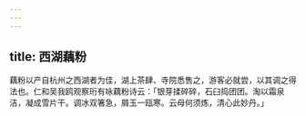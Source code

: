 ```yaml
---
---
---
```

title: 西湖藕粉
---



藕粉以产自杭州之西湖者为佳，湖上茶肆、寺院悉售之，游客必就尝，以其调之得法也。仁和吴我鸥观察珩有咏藕粉诗云：「银芽揉碎碎，石臼捣团团。淘以霜泉洁，凝成雪片干。调冰双箸急，屑玉一瓯寒。云母何须炼，清心此妙丹。」